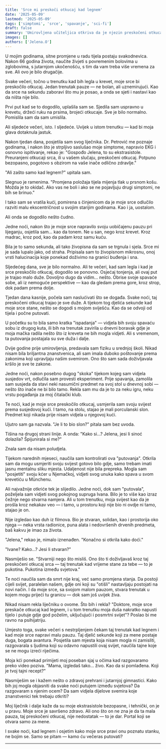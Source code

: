 ```yaml
---
title: 'Srce mi preskoči otkucaj kad legnem'
date: '2025-05-09'
lastmod: '2025-05-09'
tags: ['simptomi', 'srce', 'spavanje', 'sci-fi']
draft: false
summary: 'Umirovljena učiteljica otkriva da je njezin preskočeni otkucaj srca pri lijeganju zapravo ključ za nevjerojatnu sposobnost koja nadilazi fizičke zakone.'
images: []
authors: ['Jelena.O']
---
```


U mojim godinama, sitne promjene u radu tijela postaju svakodnevica. Nakon 66 godina života, naučite živjeti s povremenim bolovima u zglobovima, s jutarnjom ukočenošću, s tim da vam treba više vremena za sve. Ali ovo je bilo drugačije.

Svake večeri, točno u trenutku kad bih legla u krevet, moje srce bi preskočilo otkucaj. Jedan trenutak pauze — ne bolan, ali uznemirujući. Kao da srce na sekundu zaboravi što mu je posao, a onda se sjeti i nastavi kao da ništa nije bilo.

Prvi put kad se to dogodilo, uplašila sam se. Sjedila sam uspravno u krevetu, držeći ruku na prsima, brojeći otkucaje. Sve je bilo normalno. Pomislila sam da sam umislila.

Ali sljedeće večeri, isto. I sljedeće. Uvijek u istom trenutku — kad bi moja glava dotaknula jastuk.

Nakon tjedan dana, posjetila sam svog liječnika. Dr. Petrović me poznaje godinama, i nakon što je strpljivo saslušao moje simptome, napravio EKG i osnovno ispitivanje, rekao je: "Gospođo Jelena, to su ekstrasistole. Preuranjeni otkucaji srca, ili u vašem slučaju, preskočeni otkucaj. Potpuno bezopasno, pogotovo s obzirom na vaše inače odlično zdravlje."

"Ali zašto samo kad legnem?" upitala sam.

Slegnuo je ramenima. "Promjena položaja tijela mijenja tlak u prsnom košu. Možda je to okidač. Ako vas ne boli i ako se ne pojavljuju drugi simptomi, ne bih se brinuo."

I tako sam se vratila kući, pomirena s činjenicom da je moje srce odlučilo razviti malu ekscentričnost u svojim starijim godinama. Kao i ja, uostalom.

Ali onda se dogodilo nešto čudno.

Jedne noći, nakon što je moje srce napravilo svoju uobičajenu pauzu pri lijeganju, osjetila sam... kao da tonem. Ne u san, nego kroz krevet. Kroz madrac, kroz pod, kao da padam kroz samu kuću.

Bila je to samo sekunda, ali tako živopisna da sam se trgnula i sjela. Srce mi je sada lupalo jako, od straha. Pripisala sam to živopisnom mikrosnu, onoj vrsti halucinacija koje ponekad doživimo na granici buđenja i sna.

Sljedećeg dana, sve je bilo normalno. Ali te večeri, kad sam legla i kad je srce preskočilo otkucaj, dogodilo se ponovno. Osjećaj tonjenja, ali ovaj put je trajao malo duže. Dovoljno dugo da vidim... nešto. Obrise svoje spavaće sobe, ali iz nemoguće perspektive — kao da gledam prema gore, kroz strop, dok padam prema dolje.

Tjedan dana kasnije, počela sam naslućivati što se događa. Svake noći, taj preskočeni otkucaj trajao je sve duže. A tijekom tog djelića sekunde kad moje srce stane, nešto se dogodi s mojom sviješću. Kao da se odvoji od tijela i počne putovati.

U početku su to bila samo kratka "ispadanja" — vidjela bih svoju spavaću sobu iz drugog kuta, ili bih na trenutak zavirila u dnevni boravak gdje je moja mačka radila nešto što iz kreveta ne bih mogla vidjeti. Ali s vremenom, ta putovanja postajala su sve duža i dalje.

Dvije godine prije umirovljenja, predavala sam fiziku u srednjoj školi. Nikad nisam bila briljantna znanstvenica, ali sam imala duboko poštovanje prema zakonima koji upravljaju našim svemirom. Ono što sam sada doživljavala kršilo je sve te zakone.

Jedne noći, nakon posebno dugog "skoka" tijekom kojeg sam vidjela susjedov vrt, odlučila sam provesti eksperiment. Prije spavanja, zamolila sam susjeda da stavi neki nasumični predmet na svoj stol u dnevnoj sobi — nešto što inače ne bi bilo tamo. Rekla sam mu da je to za neku igru, neku vrstu pogađanja za moj čitalački klub.

Te noći, kad je moje srce preskočilo otkucaj, usmjerila sam svoju svijest prema susjedovoj kući. I tamo, na stolu, stajao je mali porculanski slon. Predmet koji nikada prije nisam vidjela u njegovoj kući.

Ujutro sam ga nazvala. "Je li to bio slon?" pitala sam bez uvoda.

Tišina na drugoj strani linije. A onda: "Kako si...? Jelena, jesi li sinoć dolazila? Špijunirala si me?"

Znala sam da nisam poludjela.

Tijekom narednih mjeseci, naučila sam kontrolirati ova "putovanja". Otkrila sam da mogu usmjeriti svoju svijest gotovo bilo gdje, samo trebam imati jasnu mentalnu sliku mjesta. Udaljenost nije bila prepreka. Mogla sam "posjetiti" svoju kćer u Njemačkoj, vidjeti svog unuka kako spava u svom krevetiću u Münchenu.

Ali najvažnije otkriće tek je slijedilo. Jedne noći, dok sam "putovala", poželjela sam vidjeti svog pokojnog supruga Ivana. Bilo je to više kao izraz čežnje nego stvarna namjera. Ali u tom trenutku, moja svijest kao da je prošla kroz nekakav veo — i tamo, u prostoru koji nije bio ni ovdje ni tamo, stajao je on.

Nije izgledao kao duh iz filmova. Bio je stvaran, solidan, kao i prostorija oko njega — neka vrsta radionice, puna alata i nedovršenih drvenih predmeta, baš kakvu je imao za života.

"Jelena," rekao je, nimalo iznenađen. "Konačno si otkrila kako doći."

"Ivane? Kako...? Jesi li stvaran?"

Nasmiješio se. "Stvarniji nego što misliš. Ono što ti doživljavaš kroz taj preskočeni otkucaj srca — taj trenutak kad vrijeme stane za tebe — to je pukotina. Pukotina između svjetova."

Te noći naučila sam da smrt nije kraj, već samo promjena stanja. Da postoji cijeli svijet, paralelan našem, gdje oni koji su "otišli" nastavljaju postojati na novi način. I da moje srce, sa svojom malom pauzom, stvara trenutak u kojem mogu prijeći tu granicu — dok sam još uvijek živa.

Nikad nisam rekla liječniku o ovome. Što bih i rekla? "Doktore, moje srce preskače otkucaj kad legnem, i u tom trenutku moja duša nakratko napusti tijelo i putuje gdje god poželim, uključujući i posmrtni svijet"? Poslao bi me ravno na psihijatriju.

Umjesto toga, svake večeri s nestrpljenjem čekam taj trenutak kad legnem i kad moje srce napravi malu pauzu. Taj djelić sekunde koji za mene postaje duga, bogata avantura. Posjetila sam mjesta koja nisam mogla ni zamisliti, razgovarala s ljudima koji su odavno napustili ovaj svijet, naučila tajne koje se ne mogu izreći riječima.

Moja kći ponekad primijeti moj poseban sjaj u očima kad razgovaramo preko video poziva. "Mama, izgledaš tako... živo. Kao da si pomlađena. Koji je tvoj tajni recept?"

Nasmiješim se i kažem nešto o zdravoj prehrani i jutarnjoj gimnastici. Kako bih joj mogla objasniti da svake noći putujem između svjetova? Da razgovaram s njenim ocem? Da sam vidjela dijelove svemira koje znanstvenici tek trebaju otkriti?

Moj liječnik i dalje kaže da su moje ekstrasistole bezopasne, i tehnički, on je u pravu. Moje srce je savršeno zdravo. Ali ono što on ne zna je da ta mala pauza, taj preskočeni otkucaj, nije nedostatak — to je dar. Portal koji se otvara samo za mene.

I svake noći, kad legnem i osjetim kako moje srce pravi onu poznatu stanku, ne bojim se. Samo se pitam — kamo ću večeras putovati?

<StoryDisclaimer />

---

<SymptomStoryForm />